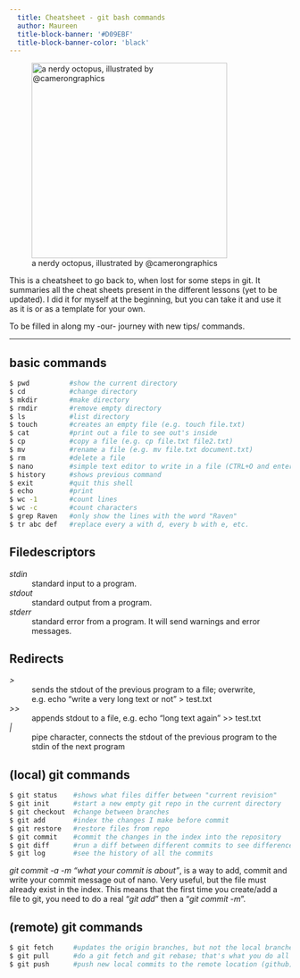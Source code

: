 ```yaml
---
  title: Cheatsheet - git bash commands
  author: Maureen
  title-block-banner: '#D09EBF'
  title-block-banner-color: 'black'
---
```


![a nerdy octopus, illustrated by @camerongraphics](images/octopus.jpg){fig-align="center" width="350"}

::: {.callout-important appearance="simple"}
This is a cheatsheet to go back to, when lost for some steps in git. It summaries all the cheat sheets present in the different lessons (yet to be updated).
I did it for myself at the beginning, but you can take it and use it as it is or as a template for your own.

To be filled in along my -our- journey with new tips/ commands.
:::

------------------------------------------------------------------------

## basic commands
```bash
$ pwd          #show the current directory
$ cd           #change directory
$ mkdir        #make directory
$ rmdir        #remove empty directory
$ ls           #list directory
$ touch        #creates an empty file (e.g. touch file.txt)
$ cat          #print out a file to see out's inside
$ cp           #copy a file (e.g. cp file.txt file2.txt)
$ mv           #rename a file (e.g. mv file.txt document.txt)
$ rm           #delete a file
$ nano         #simple text editor to write in a file (CTRL+O and enter to save, CTRL+X to exit)
$ history      #shows previous command  
$ exit         #quit this shell
$ echo         #print
$ wc -1        #count lines
$ wc -c        #count characters
$ grep Raven   #only show the lines with the word "Raven"
$ tr abc def   #replace every a with d, every b with e, etc.
```

## Filedescriptors

*stdin*
 : standard input to a program.

*stdout*
 : standard output from a program.

*stderr*
 : standard error from a program. It will send warnings and error messages.


## Redirects

*\>*
 : sends the stdout of the previous program to a file; overwrite, e.g. echo "write a very long text or not" \> test.txt

*\>\>*
 : appends stdout to a file, e.g. echo "long text again" \>\> test.txt

*\|*
 : pipe character, connects the stdout of the previous program to the stdin of the next program

## (local) git commands

```bash
$ git status    #shows what files differ between "current revision"
$ git init      #start a new empty git repo in the current directory
$ git checkout  #change between branches
$ git add       #index the changes I make before commit
$ git restore   #restore files from repo
$ git commit    #commit the changes in the index into the repository
$ git diff      #run a diff between different commits to see difference in the files
$ git log       #see the history of all the commits
```

::: {.callout-tip appearance="minimal"}
*git commit -a -m "what your commit is about"*, is a way to add, commit and write your commit message out of nano. Very useful, but the file must already exist in the index. This means that the first time you create/add a file to git, you need to do a real "*git add*" then a "*git commit -m*".
:::

## (remote) git commands

```bash
$ git fetch     #updates the origin branches, but not the local branches
$ git pull      #do a git fetch and git rebase; that's what you do all the time to be up to date locally with what others did
$ git push      #push new local commits to the remote location (github)
```
